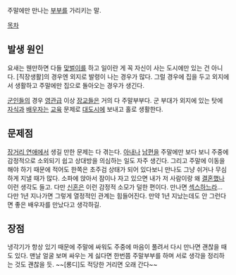 주말에만 만나는 [[부부]]를 가리키는 말.

[[목차]]

== 발생 원인 ==
요새는 웬만하면 다들 [[맞벌이]]를 하고 일이란 게 꼭 자신이 사는 도시에만 있는 건 아니다. [직장생활]의 경우엔 외지로 발령이 나는 경우가 많다. 그럴 경우에 집을 두고 외지에서 생활하고 주말에만 집으로 돌아오는 경우가 생긴다.

[[군인]]들의 경우 [[영관]]급 이상 [[장교]]들은 거의 다 주말부부다. 군 부대가 외지에 있는 탓에 [[자식]]과 [[배우자]]는 [[교육]] 문제로 [[대도시]]에 보내고 홀로 생활한다.

== 문제점 ==
[[장거리 연애]]에서 생길 만한 문제는 다 겪는다. [[아내]]나 [[남편]]을 주말에만 보다 보니 주중에 감정적으로 소외되기 쉽고 상대방을 의심하는 일도 자주 생긴다. 그리고 주말에 이동을 해야 하기 때문에 적어도 한쪽은 초주검 상태가 되어 있다보니 만나도 그냥 쉬거나 무심하게 지낼 때가 많다. 소파에 앉아서 잠이나 자고 있으면 내가 저 사람이랑 왜 [[결혼]]했나 이런 생각도 들고. 다만 [[신혼]]은 이런 감정적 소모가 덜한 편이다. 만나면 [[섹스]]하느라... 다만 1년 지나가면 그렇게 열정적인 관계는 힘들어진다. 만약 1년 지났는데도 안 그런다면 좋은 배우자를 만났다고 생각하길.

== 장점 ==
냉각기가 항상 있기 때문에 주말에 싸워도 주중에 마음이 풀려서 다시 만나면 괜찮을 때도 있다. 맨날 얼굴 보며 싸우는 게 싫다면 한번쯤 주말부부를 하며 서로 생각을 정리하는 것도 괜찮을 듯. ~~[롱디]도 적당한 거리면 오래 간다~~

